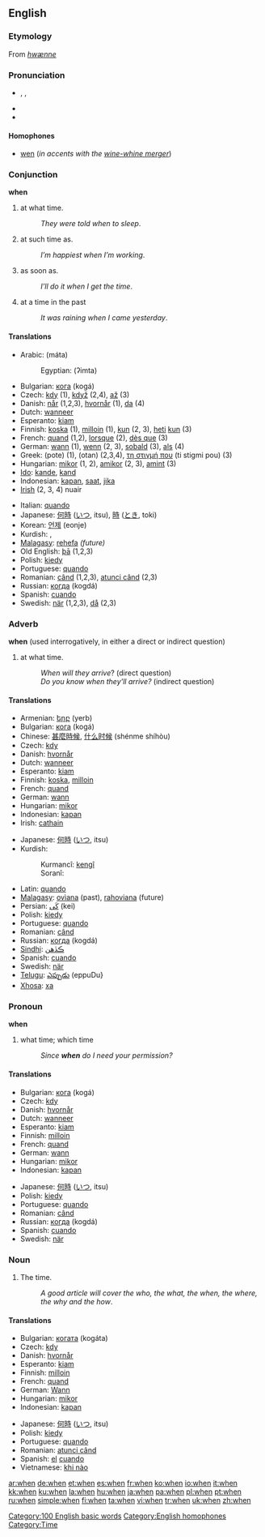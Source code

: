 {{wikipedia}}
==English==

{{rank|will|no|them|50|when|if|there|more}}

===Etymology===
From {{OE.}} ''[[hwænne]]''

===Pronunciation===
*{{AHD|hwĕn}}, {{IPA|/wɛn/}}, {{SAMPA|/wEn/}}
*{{audio|en-us-when.ogg|Audio (US)}}
*{{rhymes|-ɛn}}

====Homophones====
*[[wen]] (''in accents with the [[wine-whine merger]]'')

===Conjunction===
'''when'''

# at what time.
#:''They were told when to sleep''.
# at such time as.
#:''I’m happiest when I’m working''.
# as soon as.
#:''I’ll do it when I get the time''.
# at a time in the past
#:''It was raining when I came yesterday''.

====Translations====
{{top}}
*Arabic: {{ARchar|[[متى]]}} (máta)
*:Egyptian: {{ARchar|[[إمتى]]}} (ʔimta)
*Bulgarian: [[кога]] (kogá)
*Czech: [[kdy]] (1), [[když]] (2,4), [[až]] (3)
*Danish: [[når]] (1,2,3), [[hvornår]] (1), [[da#Danish|da]] (4)
*Dutch: [[wanneer]]
*Esperanto: [[kiam]]
*Finnish: [[koska]] (1), [[milloin]] (1), [[kun]] (2, 3), [[heti]] [[kun]] (3)
*French: [[quand]] (1,2), [[lorsque]] (2), [[dès que]] (3)
*German: [[wann]] (1), [[wenn]] (2, 3), [[sobald]] (3), [[als]] (4)
*Greek: {{t|el|πότε}} (pote) (1), {{t|el|όταν}} (otan) (2,3,4), [[τη στιγμή που]] (ti stigmi pou) (3)
*Hungarian: [[mikor]] (1, 2), [[amikor]] (2, 3), [[amint]] (3)
*[[Ido]]: [[kande]], [[kand]]
*Indonesian: [[kapan]], [[saat]], [[jika]]
*[[Irish]] (2, 3, 4) nuair
{{mid}}
*Italian: [[quando]]
*Japanese: [[何時]] ([[いつ]], itsu), [[時]] ([[とき]], toki)
*Korean: [[언제]] (eonje)
*Kurdish: {{t|ku|kengî}}, {{KUchar|[[که‌ی]]}}
*[[Malagasy]]: [[rehefa]] ''(future)''
*Old English: [[þa|þā]] (1,2,3)
*Polish: [[kiedy]]
*Portuguese: [[quando]]
*Romanian: [[când]] (1,2,3), [[atunci când]] (2,3)
*Russian: [[когда]] (kogdá)
*Spanish: [[cuando]]
*Swedish: [[när]] (1,2,3), [[då]] (2,3)
{{bottom}}

===Adverb===
'''when'''
(used interrogatively, in either a direct or indirect question)

# at what time.
#:''When will they arrive''? (direct question)
#:''Do you know when they'll arrive?'' (indirect question)

====Translations====
{{top}}
*Armenian: [[երբ]] (yerb)
*Bulgarian: [[кога]] (kogá)
*Chinese: [[甚麼時候]], [[什么时候]] (shénme shíhòu)
*Czech: [[kdy]]
*Danish: [[hvornår]]
*Dutch: [[wanneer]]
*Esperanto: [[kiam]]
*Finnish: [[koska]], [[milloin]]
*French: [[quand]]
*German: [[wann]]
*Hungarian: [[mikor]]
*Indonesian: [[kapan]]
*Irish: [[cathain]]
{{mid}}
*Japanese: [[何時]] ([[いつ]], itsu)
*Kurdish:
*:Kurmancî: [[kengî]]
*:Soranî: {{KUchar|[[که‌ی]]}}
*Latin: [[quando]]
*[[Malagasy]]: [[ovìana]] (past), [[:mg:rahoviana|rahoviana]] (future)
*Persian: [[كَی]] (kei)
*Polish: [[kiedy]]
*Portuguese: [[quando]]
*Romanian: [[când]]
*Russian: [[когда]] (kogdá)
*[[Sindhi]]: [[ڪڏهن]]
*Spanish: [[cuando]]
*Swedish: [[när]]
*[[Telugu]]: [[ఎప్పుడు]] (eppuDu}
*[[Xhosa]]: [[xa]]
{{bottom}}

===Pronoun===
'''when'''

# {{context|interrogative}} what time; which time
#:''Since '''when''' do I need your permission?''

====Translations====
{{top}}
*Bulgarian: [[кога]] (kogá)
*Czech: [[kdy]]
*Danish: [[hvornår]]
*Dutch: [[wanneer]]
*Esperanto: [[kiam]]
*Finnish: [[milloin]]
*French: [[quand]]
*German: [[wann]]
*Hungarian: [[mikor]]
*Indonesian: [[kapan]]
{{mid}}
*Japanese: [[何時]] ([[いつ]], itsu)
*Polish: [[kiedy]]
*Portuguese: [[quando]]
*Romanian: [[când]]
*Russian: [[когда]] (kogdá)
*Spanish: [[cuando]]
*Swedish: [[när]]
{{bottom}}

===Noun===
{{en-noun|-}}

# The time.
#:''A good article will cover the who, the what, the when, the where, the why and the how''.

====Translations====
{{top}}
*Bulgarian: [[когата]] (kogáta)
*Czech: [[kdy]]
*Danish: [[hvornår]]
*Esperanto: [[kiam]]
*Finnish: [[milloin]]
*French: [[quand]] {{m}}
*German: [[Wann]] {{n}}
*Hungarian: [[mikor]]
*Indonesian: [[kapan]]
{{mid}}
*Japanese: [[何時]] ([[いつ]], itsu)
*Polish: [[kiedy]]
*Portuguese: [[quando]]
*Romanian: [[atunci când]]
*Spanish: [[el]] [[cuando]]
*Vietnamese: [[khi nào]]
{{bottom}}

[[Category:100 English basic words]]
[[Category:English homophones]]
[[Category:Time]]

[[ar:when]]
[[de:when]]
[[et:when]]
[[es:when]]
[[fr:when]]
[[ko:when]]
[[io:when]]
[[it:when]]
[[kk:when]]
[[ku:when]]
[[la:when]]
[[hu:when]]
[[ja:when]]
[[pa:when]]
[[pl:when]]
[[pt:when]]
[[ru:when]]
[[simple:when]]
[[fi:when]]
[[ta:when]]
[[vi:when]]
[[tr:when]]
[[uk:when]]
[[zh:when]]